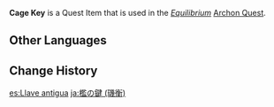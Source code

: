 {{About|the key used in "[[Equilibrium]]"|the key used to free [[Saimon Jirou]]|Cage Key (Jinren Island)}}
{{Item Infobox
|title        = Cage Key
|id           = 100604
|image        = Item Black Key.png
|type         = Quest Items
|description  = A key used to open a wooden cage. Of course, considering what the cage is meant to do, perhaps one should call a "key meant to lock a wooden cage" instead?
|source1      = Obtained during the quest ''[[Equilibrium]]''
}}
'''Cage Key''' is a Quest Item that is used in the ''[[Equilibrium]]'' [[Archon Quest]].

==Other Languages==
{{Other Languages|default_hidden=1
|en      = Cage Key
|zhs     = 牢笼钥匙
|zhs_rm  = Láolóng Yàoshi
|zht     = 牢籠鑰匙
|zht_rm  = Láolóng Yàoshi
|ja      = 檻の鍵
|ja_rm   = Ori no Kagi
|ko      = 우리 열쇠
|ko_rm   = Uri Yeolsoe
|es      = Llave de la jaula
|fr      = Clé de cage
<!-- |fr_tl   = Cage Key -->
|ru      = Ключ от клетки
|th      = Cage Key
|vi      = Chìa Khóa Nhà Giam
|de      = Käfigschlüssel
<!-- |de_tl   = Cage Key -->
|id      = Kunci Kurungan
|pt      = Chave da Jaula
|tr      = Kafes Anahtarı
|it      = Chiave della gabbia
}}

==Change History==
{{Change History|1.1}}

[[es:Llave antigua]]
[[ja:檻の鍵 (璣衡)]]